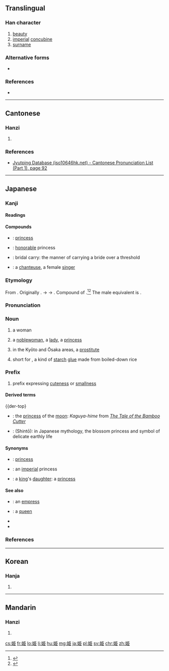 ==Translingual==

===Han character===
{{Han char|rn=38|rad=女|as=06|sn=9|four=41417|canj=VSLL,XVSLL|ids=⿰女臣|alt=姬}}

# [[beauty]]
# [[imperial]] [[concubine]]
# [[surname]]

===Alternative forms===
* {{term|lang=mul|姬}}

===References===
* {{Han ref|kx=0260.220|dkj=06229|dj=0526.210|hdz=21043.040|uh=59EB|ud=23019}}

----

==Cantonese==

===Hanzi===
{{yue-hanzi|jyut=can2|y=chan2|tra=姬}}

# {{defn|lang=yue|sort=女06}}

===References===
* [http://www.iso10646hk.net/jp/document/download.jsp Jyutping Database (iso10646hk.net) - Cantonese Pronunciation List (Part 1), page 92]

----

==Japanese==
{{wikipedia|lang=ja}}
{{wikipedia|Hime}}

===Kanji===
{{ja-kanji|grade=c|rs=女06|style=s|kyu=姬}}

====Readings====
{{ja-readings
|goon=[[き]] (ki) {{non-joyo-reading}}
|kanon=[[き]] (ki) {{non-joyo-reading}}
|kun=[[ひめ]] (hime)
|nanori=[[ひめ]] (hime), [[こひめ]] (kohime), [[ひめさき]] (himesaki), [[ぷりんせす]] (purinsesu), [[れもん]] (remon)
}}

====Compounds====
{{der-top|Compounds}}
* {{ja-r|お姫|おひめ}}: [[princess]]
* {{ja-r|姫様|ひめ-さま}}: [[honorable]] princess {{qualifier|term of address or reference}}
* {{ja-r|お姫様抱っこ|お-ひめ-さま だっこ}}: {{qualifier|slang}} bridal carry: the manner of carrying a bride over a threshold
* {{ja-r|歌姫|うたひめ}}: a [[chanteuse]], a female [[singer]]
{{der-bottom}}

===Etymology===
From {{etyl|ojp|ja|sort=ひめ}}. Originally {{IPAchar|/pi<sub>1</sub>me<sub>1</sub>/}}. {{IPAchar|*[pime]}} → {{IPAchar|[ɸime]}} → {{IPAchar|[hime]}}.  Compound of {{compound|lang=ja|sort=ひめ|日|tr1=hi|t1=sun|女|tr2=me|t2=woman}}.<ref name="KDJ">{{R:Kokugo Dai Jiten}}</ref><ref name="DJR">{{R:Daijirin}}</ref>  The male equivalent is {{m|ja|彦|tr=hiko}}.

===Pronunciation===
{{ja-pron|yomi=k|ひめ|acc=1|acc_ref=DJR}}

===Noun===
{{ja-noun|ひめ}}

# {{context|lang=ja|sort=ひめ|euphemistic}} a woman
# a [[noblewoman]], a [[lady]], a [[princess]]
# {{context|lang=ja|sort=ひめ|slang}} in the Kyōto and Ōsaka areas, a [[prostitute]]
# short for {{m|ja|姫糊|tr=himenori}}, a kind of [[starch]] [[glue]] made from boiled-down rice

===Prefix===
{{ja-pos|prefix|ひめ}}

# prefix expressing [[cuteness]] or [[smallness]]

====Derived terms====
{{der-top}
* {{ja-r|月の姫|つき-の-ひめ}}: the [[princess]] of the [[moon]]: ''Kaguya-hime'' from ''[[w:The Tale of the Bamboo Cutter|The Tale of the Bamboo Cutter]]''
* {{ja-r|木花之開耶姫|^こ-の-はな-の-さく-ひめ}}: (Shintō): in Japanese mythology, the blossom princess and symbol of delicate earthly life
{{der-bottom}}

====Synonyms====
* {{sense|princess}} {{ja-r|プリンセス}}: [[princess]]
* {{sense|princess}} {{ja-r|皇女|こうじょ}}: an [[imperial]] princess
* {{sense|princess}} {{ja-r|王女|おうじょ}}: a [[king]]'s [[daughter]]: a [[princess]]

====See also====
* {{ja-r|女皇|じょこう}}: an [[empress]]
* {{ja-r|女王|じょおう}}: a [[queen]]
* {{pedialite|Princess}}
* {{pedialite|Noblewoman}}

===References===
<references/>

----

==Korean==

===Hanja===
{{ko-hanja|hangeul=희|rv=hui|mr=hŭi|y=huy}}

# {{defn|lang=ko|sort=女06}}

----

==Mandarin==

===Hanzi===
{{cmn-hanzi|pin=[[jī]] ([[ji1]])|wg=chi<sup>1</sup>|tra=姬}}

# {{defn|lang=cmn|sort=女06}}

[[cs:姫]]
[[fr:姫]]
[[lo:姫]]
[[li:姫]]
[[hu:姫]]
[[mg:姫]]
[[ja:姫]]
[[pl:姫]]
[[sv:姫]]
[[chr:姫]]
[[zh:姫]]